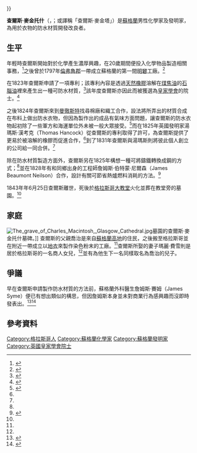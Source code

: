 {{SelfDistinguish|同出生於蘇格蘭格拉斯哥的建築師[[查爾斯·雷尼·麥金托什|查爾斯·雷尼·麥金托什]]}}
{{Infobox person
| name                      = 查爾斯·麥金托什
| image                     = Charles Macintosh.jpg
| image_size                = 200px
| nationality               = {{SCO}}
| birth_date                = {{Birth date|1766|12|29}}
| birth_place               = [[格拉斯哥|格拉斯哥]]
| death_date                = {{Death date and age|1843|6|25|1766|12|29}}
| death_place               = 格拉斯哥
| resting_place             = [[格拉斯哥大教堂|格拉斯哥大教堂]]墓園
| resting_place_coordinates =  {{coord|55.86217|-4.23340}}
| spouse                    = 瑪麗·費雪（Mary Fisher）
| parents                   = 喬治·麥金托什（George Macintosh、父）<br>瑪麗·摩爾（Mary Moore、母）
| children                  = 1名
| module                    = 
	{{ infobox engineering career
	| institutions         = [[皇家學會|皇家學會]]
	| significant_design  = 防水衣物材質開發
	}}
}}

'''查爾斯·麥金托什'''<sup>{{le|英國皇家學會院士|Fellow of the Royal Society|FRS}}</sup>（{{lang-en|Charles Macintosh}}，{{bd|1766年|12月29日|1843年|6月25日|catIdx=Charles Macintosh}}；或譯稱「查爾斯·麥金塔」）是[[蘇格蘭|蘇格蘭]]男性化學家及發明家，為用於衣物的防水材質開發改良者。

== 生平 ==
年輕時查爾斯開始對於化學產生濃厚興趣，在20歲期間便投入化學物品製造相關事務，<ref name="Strath">{{cite web |url=http://scienceonstreets.phys.strath.ac.uk/new/Charles_MacIntosh.html |title=Charles Macintosh |work=[[斯特拉斯克萊德大學|斯特拉斯克萊德大學]] |language=en |accessdate=2016年12月29日 |archive-date=2020年7月30日 |archive-url=https://web.archive.org/web/20200730165338/http://scienceonstreets.phys.strath.ac.uk/new/Charles_MacIntosh.html |dead-url=no }}</ref>之後曾於1797年[[倫弗魯郡|倫弗魯郡]]一帶成立蘇格蘭的第一間[[明礬|明礬]]工廠。<ref name="Todayinsci">{{cite web |url=https://todayinsci.com/M/Macintosh_Charles/MacintoshCharlesBio.htm |title=Charles Macintosh |work=Today in Science History |language=en |accessdate=2016年12月29日 |archive-date=2021年1月21日 |archive-url=https://web.archive.org/web/20210121115204/https://www.todayinsci.com/M/Macintosh_Charles/MacintoshCharlesBio.htm |dead-url=no }}</ref>

在1823年查爾斯申請了一項專利；該專利內容是透過[[天然橡膠|天然橡膠]]溶解在[[煤焦油|煤焦油]]的[[石腦油|石腦油]]裡來產生出一種可防水材質，<ref>{{cite web |url=http://inventors.about.com/od/estartinventions/a/elastic_2.htm |title=Charles Macintosh - Waterproof Garments |work=About Com |author=Mary Bellis |language=en |accessdate=2016年12月29日}}</ref>該年度查爾斯亦因此而被獲選為[[皇家學會|皇家學會]]的院士。<ref name="Page113">{{cite book |title=[[牛津國家人物傳記大辭典|牛津國家人物傳記大辭典]]35期 |publisher=[[牛津大學出版社|牛津大學出版社]] |author=Richard Bissell Prosser |location=英國 |date=1893年 | pages=113頁}} </ref>

之後1824年查爾斯來到[[曼徹斯特|曼徹斯特]]找尋棉廠和織工合作，設法將所弄出的材質合成在布料上做出防水衣物，但因為製作出的成品有氣味方面問題，讓查爾斯的防水衣物起初除了一些軍方和海運單位外未被一般大眾接受。<ref name="bouncing-balls">{{cite web |url=http://www.bouncing-balls.com/serendipity/chasmacintosh.htm |title=Charles Macintosh and Co.  The History of the Company |work=Bouncing-Balls |language=en |accessdate=2016年12月29日 |archive-date=2007年9月28日 |archive-url=https://web.archive.org/web/20070928121554/http://www.bouncing-balls.com/serendipity/chasmacintosh.htm |dead-url=no }}</ref>而在1825年英國發明家湯瑪斯·漢考克（Thomas Hancock）從查爾斯的專利取得了許可，為查爾斯提供了更易於被溶解的橡膠而促進合作，<ref name="Page113"/>到了1831年查爾斯與湯瑪斯則將彼此個人創立的公司給一同合併。<ref name="bouncing-balls"/>

除在防水材質製造方面外，查爾斯另在1825年構想一種可將鑄鐵轉換成鋼的方式；<ref name="Todayinsci"/>並在1828年有和同鄉出身的工程師詹姆斯·伯特蒙·尼爾森（James Beaumont Neilson）合作，設計有關可節省熱爐燃料消耗的方法。<ref>{{cite web |url=http://www.oxforddnb.com/view/article/19866 |title=Neilson, James Beaumont |work=[[牛津大學|牛津大學]] |author=Francis Espinasse |language=en |accessdate=2016年12月29日}}</ref>

1843年年6月25日查爾斯離世，死後於[[格拉斯哥大教堂|格拉斯哥大教堂]]火化並葬在教堂旁的墓園。<ref name="Page113"/>

== 家庭 ==
[[File:The_grave_of_Charles_Macintosh,_Glasgow_Cathedral.jpg|thumb]]墓園的查爾斯·麥金托什墓碑。]]
查爾斯的父親喬治是來自[[蘇格蘭高地|蘇格蘭高地]]的住民，之後搬至格拉斯哥並在附近一帶成立以[[地衣|地衣]]來製作染色粉末的工廠。<ref name="Strath"/>查爾斯所娶的妻子瑪麗·費雪則是居於格拉斯哥的一名商人女兒，<ref name="Page113"/>並有為他生下一名同樣取名為喬治的兒子。

== 爭議 ==
早在查爾斯申請製作防水材質的方法前，蘇格蘭外科醫生詹姆斯·賽姆（James Syme）便已有想出類似的構思，但因詹姆斯本身並未對商業行為感興趣而沒即時發表出。<ref>{{cite web |url=http://www.whonamedit.com/doctor.cfm/2088.html |title=James Syme |work=Whonamedit |language=en |accessdate=2016年12月29日 |archive-date=2021年2月25日 |archive-url=https://web.archive.org/web/20210225080905/http://www.whonamedit.com/doctor.cfm/2088.html |dead-url=no }}</ref><ref>{{cite web |url=https://pubs.acs.org/cen/whatstuff/84/8424raincoats.html |title=Charles Macintosh's waterproof-fabric concept, patented more than 180 years ago, is still relevant |work=American Chemical Society |author=Bethany Halford |language=en |date=2006年6月12日 |accessdate=2016年12月29日 |archive-date=2016年12月30日 |archive-url=https://web.archive.org/web/20161230085822/https://pubs.acs.org/cen/whatstuff/84/8424raincoats.html |dead-url=no }}</ref>

== 參考資料 ==
{{reflist}}
{{Authority control}}

{{DEFAULTSORT:Charles Macintosh}}
[[Category:格拉斯哥人|Category:格拉斯哥人]]
[[Category:蘇格蘭化學家|Category:蘇格蘭化學家]]
[[Category:蘇格蘭發明家|Category:蘇格蘭發明家]]
[[Category:英國皇家學會院士|Category:英國皇家學會院士]]